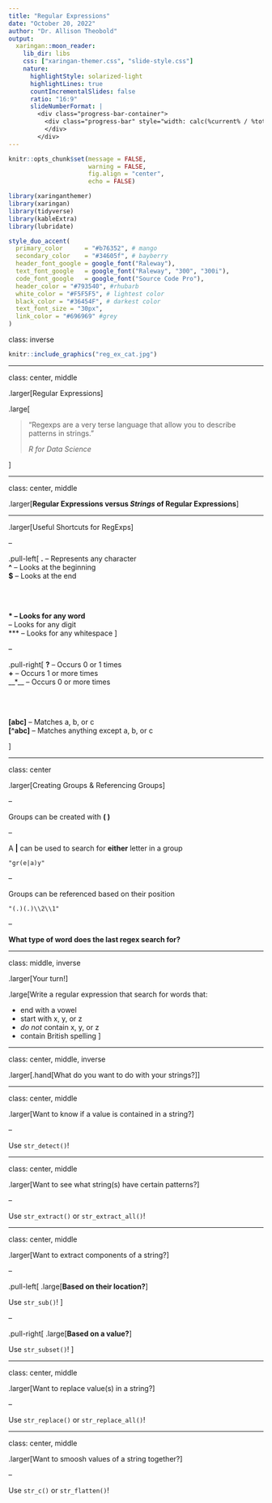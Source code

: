 ```yaml
---
title: "Regular Expressions"
date: "October 20, 2022"
author: "Dr. Allison Theobold"
output:
  xaringan::moon_reader:
    lib_dir: libs
    css: ["xaringan-themer.css", "slide-style.css"]
    nature:
      highlightStyle: solarized-light
      highlightLines: true
      countIncrementalSlides: false
      ratio: "16:9"
      slideNumberFormat: |
        <div class="progress-bar-container">
          <div class="progress-bar" style="width: calc(%current% / %total% * 100%);">
          </div>
        </div>
---
```



```r
knitr::opts_chunk$set(message = FALSE, 
                      warning = FALSE, 
                      fig.align = "center", 
                      echo = FALSE)

library(xaringanthemer)
library(xaringan)
library(tidyverse)
library(kableExtra)
library(lubridate)

style_duo_accent(
  primary_color      = "#b76352", # mango
  secondary_color    = "#34605f", # bayberry
  header_font_google = google_font("Raleway"),
  text_font_google   = google_font("Raleway", "300", "300i"),
  code_font_google   = google_font("Source Code Pro"),
  header_color = "#793540", #rhubarb
  white_color = "#F5F5F5", # lightest color
  black_color = "#36454F", # darkest color
  text_font_size = "30px", 
  link_color = "#696969" #grey
)
```

class: inverse

```r
knitr::include_graphics("reg_ex_cat.jpg")
```

---

class: center, middle

.larger[Regular Expressions]

.large[

> "Regexps are a very terse language that allow you to describe patterns in 
> strings."
>
> *R for Data Science*

]

---

class: center, middle

.larger[**Regular Expressions versus _Strings_ of Regular Expressions**]

---

.larger[Useful Shortcuts for RegExps]

--

.pull-left[
**.** -- Represents any character  
**^** -- Looks at the beginning  
**$** -- Looks at the end  

</br>
</br>

**\w** -- Looks for any word  
**\d** -- Looks for any digit  
**\w** -- Looks for any whitespace
]

--

.pull-right[
**?** -- Occurs 0 or 1 times  
**+** -- Occurs 1 or more times  
__*__ -- Occurs 0 or more times

</br>
</br>

**[abc]** -- Matches a, b, or c  
**[^abc]** -- Matches anything except a, b, or c

]

---

class: center

.larger[Creating Groups & Referencing Groups]

--

Groups can be created with **( )**

--

A **|** can be used to search for **either** letter in a group

```
"gr(e|a)y"
```
--

Groups can be referenced based on their position

```
"(.)(.)\\2\\1"
```
--

**What type of word does the last regex search for?**

---

class: middle, inverse

.larger[Your turn!]

.large[Write a regular expression that search for words that:  

- end with a vowel
- start with x, y, or z 
- *do not* contain x, y, or z
- contain British spelling
]

---

class: center, middle, inverse

.larger[.hand[What do you want to do with your strings?]]

---

class: center, middle

.larger[Want to know if a value is contained in a string?] 

--

Use `str_detect()`!

---

class: center, middle

.larger[Want to see what string(s) have certain patterns?]

--

Use `str_extract()` or `str_extract_all()`!

---

class: center, middle

.larger[Want to extract components of a string?]

--

.pull-left[
.large[**Based on their location?**]

Use `str_sub()`!
]

--

.pull-right[
.large[**Based on a value?**]

Use `str_subset()`!
]

---

class: center, middle

.larger[Want to replace value(s) in a string?]

--

Use `str_replace()` or `str_replace_all()`!

---

class: center, middle

.larger[Want to smoosh values of a string together?]

--

Use `str_c()` or `str_flatten()`!
